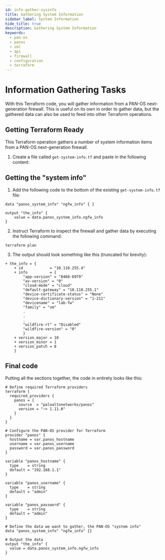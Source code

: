 ```yaml
---
id: info-gather-sysinfo
title: Gathering System Information
sidebar_label: System Information
hide_title: true
description: Gathering System Information
keywords:
  - pan-os
  - panos
  - xml
  - api
  - firewall
  - configuration
  - terraform
---
```



# Information Gathering Tasks

With this Terraform code, you will gather information from a PAN-OS next-generation firewall. This is useful on its own in order to gather data, but the gathered data can also be used to feed into other Terraform operations.

<Assumptions />

<LabGuidance />

## Getting Terraform Ready

This Terraform operation gathers a number of system information items from a PAN-OS next-generation firewall.

1. Create a file called `get-system-info.tf` and paste in the following content:

<TutorialInit />

## Getting the "system info"

1. Add the following code to the bottom of the existing `get-system-info.tf` file:

```hcl
data "panos_system_info" "ngfw_info" { }

output "the_info" {
    value = data.panos_system_info.ngfw_info
}
```

2. Instruct Terraform to inspect the firewall and gather data by executing the following command:

```
terraform plan
```

3. The output should look something like this (truncated for brevity):

```hcl
+ the_info = {
    + id            = "10.110.255.4"
    + info          = {
        "app-version" = "8468-6979"
        "av-version" = "0"
        "cloud-mode" = "cloud"
        "default-gateway" = "10.110.255.1"
        "device-certificate-status" = "None"
        "device-dictionary-version" = "1-211"
        "devicename" = "lab-fw"
        "family" = "vm"
        .
        .
        .
        "wildfire-rt" = "Disabled"
        "wildfire-version" = "0"
        }
    + version_major = 10
    + version_minor = 1
    + version_patch = 8
    }
```

## Final code

Putting all the sections together, the code in entirety looks like this:

```hcl
# Define required Terraform providers
terraform {
  required_providers {
    panos = {
      source  = "paloaltonetworks/panos"
      version = "~> 1.11.0"
    }
  }
}

# Configure the PAN-OS provider for Terraform
provider "panos" {
  hostname = var.panos_hostname
  username = var.panos_username
  password = var.panos_password
}

variable "panos_hostname" {
  type    = string
  default = "192.168.1.1"
}

variable "panos_username" {
  type    = string
  default = "admin"
}

variable "panos_password" {
  type    = string
  default = "admin"
}

# Define the data we want to gather, the PAN-OS "system info"
data "panos_system_info" "ngfw_info" {}

# Output the data
output "the_info" {
  value = data.panos_system_info.ngfw_info
}
```

<ClosingNotes />